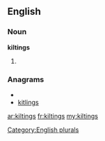 ==English==

===Noun===
'''kiltings'''

# {{plural of|[[kilting]]}}

===Anagrams===
* {{alphagram|giiklnst}}
* [[kitlings#English|kitlings]]

[[Category:English plurals]]

[[ar:kiltings]]
[[fr:kiltings]]
[[my:kiltings]]